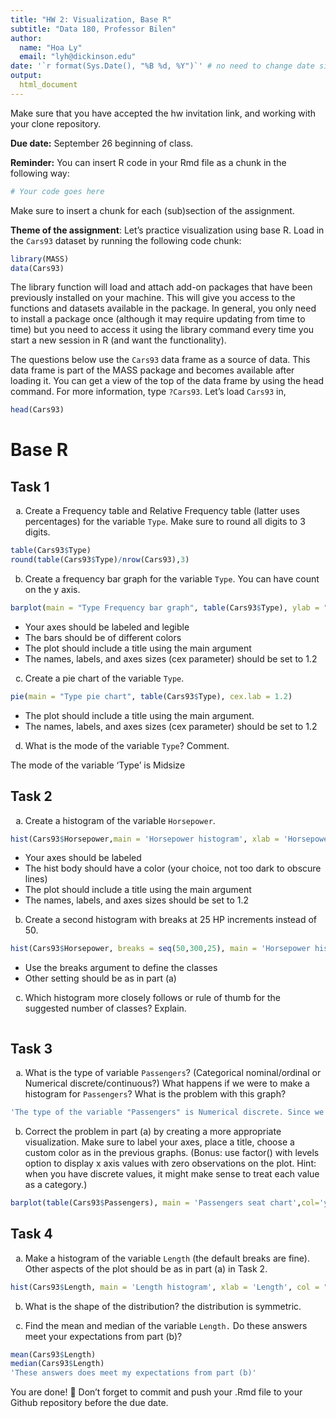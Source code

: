 ```yaml
---
title: "HW 2: Visualization, Base R"
subtitle: "Data 180, Professor Bilen"
author: 
  name: "Hoa Ly"
  email: "lyh@dickinson.edu"
date: '`r format(Sys.Date(), "%B %d, %Y")`' # no need to change date since this line grabs today's date
output: 
  html_document
---
```


Make sure that you have accepted the hw invitation link, and working with your clone repository.

**Due date:** September 26 beginning of class.

**Reminder:** You can insert R code in your Rmd file as a chunk in the following way:

```r
# Your code goes here
```

Make sure to insert a chunk for each (sub)section of the assignment.

**Theme of the assignment**: Let's practice visualization using base R. Load in the `Cars93` dataset by running the following code chunk:

```r
library(MASS)
data(Cars93)
```

The library function will load and attach add-on packages that have been previously installed on your machine. This will give you access to the functions and datasets available in the package. In general, you only need to install a package once (although it may require updating from time to time) but you need to access it using the library command every time you start a new session in R (and want the functionality).

The questions below use the `Cars93` data frame as a source of data. This data frame is part of the MASS package and becomes available after loading it. You can get a view of the top of the data frame by using the head command. For more information, type `?Cars93`. Let's load `Cars93` in,

```r
head(Cars93)
```

# Base R

## Task 1

a)  Create a Frequency table and Relative Frequency table (latter uses percentages) for the variable `Type`. Make sure to round all digits to 3 digits.

```r
table(Cars93$Type)
round(table(Cars93$Type)/nrow(Cars93),3)
```

b)  Create a frequency bar graph for the variable `Type`. You can have count on the y axis.

```r
barplot(main = "Type Frequency bar graph", table(Cars93$Type), ylab = "Count", xlab = "Type", col = "yellow", cex.lab = 1.2, cex.names = 1.2)
```

-   Your axes should be labeled and legible
-   The bars should be of different colors
-   The plot should include a title using the main argument
-   The names, labels, and axes sizes (cex parameter) should be set to 1.2

c)  Create a pie chart of the variable `Type`.

```r
pie(main = "Type pie chart", table(Cars93$Type), cex.lab = 1.2)
```

-   The plot should include a title using the main argument.
-   The names, labels, and axes sizes (cex parameter) should be set to 1.2

d)  What is the mode of the variable `Type`? Comment. 

The mode of the variable 'Type' is Midsize

## Task 2

a)  Create a histogram of the variable `Horsepower`.

```r
hist(Cars93$Horsepower,main = 'Horsepower histogram', xlab = 'Horsepower', col = "yellow", cex.lab = 1.2, cex.axis = 1.2)
```

-   Your axes should be labeled
-   The hist body should have a color (your choice, not too dark to obscure lines)
-   The plot should include a title using the main argument
-   The names, labels, and axes sizes should be set to 1.2

b)  Create a second histogram with breaks at 25 HP increments instead of 50.

```r
hist(Cars93$Horsepower, breaks = seq(50,300,25), main = 'Horsepower histogram', xlab = 'Horsepower', col = "yellow", cex.lab = 1.2, cex.axis = 1.2)
```

-   Use the breaks argument to define the classes
-   Other setting should be as in part (a)

c)  Which histogram more closely follows or rule of thumb for the suggested number of classes? Explain.

```r

```

## Task 3

a)  What is the type of variable `Passengers`? (Categorical nominal/ordinal or Numerical discrete/continuous?) What happens if we were to make a histogram for `Passengers`? What is the problem with this graph?

```r
'The type of the variable "Passengers" is Numerical discrete. Since we can only display continuous value with a histogram, it would not be possible to display a discrete value with a histogram"
```

b)  Correct the problem in part (a) by creating a more appropriate visualization. Make sure to label your axes, place a title, choose a custom color as in the previous graphs. (Bonus: use factor() with levels option to display x axis values with zero observations on the plot. Hint: when you have discrete values, it might make sense to treat each value as a category.)

```r
barplot(table(Cars93$Passengers), main = 'Passengers seat chart',col='yellow',ylab='frequency',xlab='Number of passengers',cex.lab=1.2,cex.names=1.2)
```

## Task 4

a)  Make a histogram of the variable `Length` (the default breaks are fine). Other aspects of the plot should be as in part (a) in Task 2.

```r
hist(Cars93$Length, main = 'Length histogram', xlab = 'Length', col = "yellow", cex.lab = 1.2, cex.axis = 1.2)
```

b)  What is the shape of the distribution? the distribution is symmetric.

c)  Find the mean and median of the variable `Length.` Do these answers meet your expectations from part (b)?

```r
mean(Cars93$Length)
median(Cars93$Length)
'These answers does meet my expectations from part (b)'
```

You are done! 🏁 Don't forget to commit and push your .Rmd file to your Github repository before the due date.
